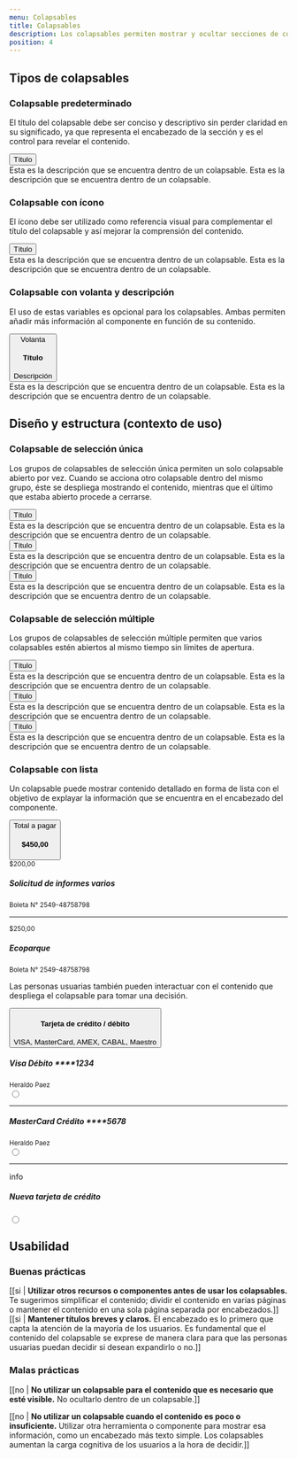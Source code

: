 ```yaml
---
menu: Colapsables
title: Colapsables
description: Los colapsables permiten mostrar y ocultar secciones de contenido relacionado en una página, pudiendo mejorar significativamente la experiencia de las personas usuarias.
position: 4
---
```


## Tipos de colapsables

### Colapsable predeterminado

El título del colapsable debe ser conciso y descriptivo sin perder claridad en su significado, ya que representa el encabezado de la sección y es el control para revelar el contenido.

<div className="content-2">
  <div className="accordion" id="accordionExample">
    <div className="card">
      <button
        className="card-header collapsed card-link accordion-card-icon"
        data-toggle="collapse"
        data-target="#collapseEight"
      >
        Título
      </button>
      <div id="collapseEight" className="collapse" data-parent="#accordion">
        <div className="card-body">
          Esta es la descripción que se encuentra dentro de un colapsable. Esta es la descripción que se encuentra
          dentro de un colapsable.
        </div>
      </div>
    </div>
  </div>
</div>

### Colapsable con ícono

El ícono debe ser utilizado como referencia visual para complementar el título del colapsable y así mejorar la comprensión del contenido.

<div className="content-2">
  <div className="accordion" id="accordionExample">
    <div className="card">
      <button
        type="button"
        className="card-header collapsed card-link"
        data-toggle="collapse"
        data-target="#collapseEight"
      >
        <i className="bx bx-sm align-top mr-1 bxs-user-circle"></i>
        Título
      </button>
      <div id="collapseEight" className="collapse" data-parent="#accordion">
        <div className="card-body">
          Esta es la descripción que se encuentra dentro de un colapsable. Esta es la descripción que se encuentra
          dentro de un colapsable.
        </div>
      </div>
    </div>
  </div>
</div>

### Colapsable con volanta y descripción

El uso de estas variables es opcional para los colapsables. Ambas permiten añadir más información al componente en función de su contenido.

<div className="content-2">
  <div id="accordion">
    <div className="accordion" id="accordionExample">
      <div className="card">
        <button
          type="button"
          className="card-header collapsed card-link"
          data-toggle="collapse"
          data-target="#collapseEight"
        >
          <i className="bx bx-sm align-top mr-1 bxs-user-circle"></i>
          <span className="collapse-label">Volanta</span>
          <h4 className="collpase-title">Título</h4>
          <span className="collpase-subtitle">Descripción</span>
        </button>
        <div id="collapseEight" className="collapse" data-parent="#accordion">
          <div className="card-body">
            Esta es la descripción que se encuentra dentro de un colapsable. Esta es la descripción que se encuentra
            dentro de un colapsable.
          </div>
        </div>
      </div>
    </div>
  </div>
</div>

## Diseño y estructura (contexto de uso)

### Colapsable de selección única

Los grupos de colapsables de selección única permiten un solo colapsable abierto por vez. Cuando se acciona otro colapsable dentro del mismo grupo, éste se despliega mostrando el contenido, mientras que el último que estaba abierto procede a cerrarse.

<div className="content-2" id="accordion">
  <div className="accordion" id="accordionExample">
    <div className="card">
      <button className="card-header collapsed card-link" data-toggle="collapse" data-target="#collapseOne">
        Título
      </button>
      <div id="collapseOne" className="collapse" data-parent="#accordion">
        <div className="card-body">
          Esta es la descripción que se encuentra dentro de un colapsable. Esta es la descripción que se encuentra
          dentro de un colapsable.
        </div>
      </div>
    </div>
    <div className="card">
      <button className="card-header card-link" data-toggle="collapse" data-target="#collapseTwo">
        Título
      </button>
      <div id="collapseTwo" className="collapse show" data-parent="#accordion">
        <div className="card-body">
          Esta es la descripción que se encuentra dentro de un colapsable. Esta es la descripción que se encuentra
          dentro de un colapsable.
        </div>
      </div>
    </div>
    <div className="card">
      <button className="card-header collapsed card-link" data-toggle="collapse" data-target="#collapseThree">
        Título
      </button>
      <div id="collapseThree" className="collapse" data-parent="#accordion">
        <div className="card-body">
          Esta es la descripción que se encuentra dentro de un colapsable. Esta es la descripción que se encuentra
          dentro de un colapsable.
        </div>
      </div>
    </div>
  </div>
</div>

### Colapsable de selección múltiple

Los grupos de colapsables de selección múltiple permiten que varios colapsables estén abiertos al mismo tiempo sin límites de apertura.

<div className="content-2">
  <div className="accordion" id="accordionExample">
    <div className="card">
      <button className="card-header card-link" data-toggle="collapse" data-target="#collapseOne">
        Título
      </button>
      <div id="collapseOne" className="collapse show" data-parent="#accordion">
        <div className="card-body">
          Esta es la descripción que se encuentra dentro de un colapsable. Esta es la descripción que se encuentra
          dentro de un colapsable.
        </div>
      </div>
    </div>
    <div className="card">
      <button className="card-header collapsed card-link" data-toggle="collapse" data-target="#collapseTwo">
        Título
      </button>
      <div id="collapseTwo" className="collapse" data-parent="#accordion">
        <div className="card-body">
          Esta es la descripción que se encuentra dentro de un colapsable. Esta es la descripción que se encuentra
          dentro de un colapsable.
        </div>
      </div>
    </div>
    <div className="card">
      <button className="card-header card-link" data-toggle="collapse" data-target="#collapseThree">
        Título
      </button>
      <div id="collapseThree" className="collapse show" data-parent="#accordion">
        <div className="card-body">
          Esta es la descripción que se encuentra dentro de un colapsable. Esta es la descripción que se encuentra
          dentro de un colapsable.
        </div>
      </div>
    </div>
  </div>
</div>

### Colapsable con lista

Un colapsable puede mostrar contenido detallado en forma de lista con el objetivo de explayar la información que se encuentra en el encabezado del componente.

<div className="content-4">
  <div className="accordion" id="accordionExample">
    <div className="card">
      <button className="card-header card-link card-info" data-toggle="collapse" data-target="#collapseFive">
        <span className="collapse-label">Total a pagar</span>
        <h4 className="collapse-title">$450,00</h4>
      </button>
      <div id="collapseFive" className="collapse show" data-parent="#accordion">
        <div className="card-body">
          <small className="text-success">$200,00</small>
          <h5 className="mb-0">Solicitud de informes varios</h5>
          <small>Boleta N° 2549-48758798</small>
          <hr />
          <small className="text-success">$250,00</small>
          <h5 className="mb-0">Ecoparque</h5>
          <small>Boleta N° 2549-48758798</small>
        </div>
      </div>
    </div>
  </div>
</div>

Las personas usuarias también pueden interactuar con el contenido que despliega el colapsable para tomar una decisión.

<div className="content-4">
  <div className="accordion" id="accordionListExample">
    <div className="card">
      <button className="card-header card-link card-info" data-toggle="collapse" data-target="#collapseEight">
        <h4 className="collapse-title">Tarjeta de crédito / débito</h4>
        <span className="collapse-subtitle">VISA, MasterCard, AMEX, CABAL, Maestro</span>
      </button>
      <div id="collapseEight" className="collapse show" data-parent="#accordion">
        <form className="card-body">
          <label className="card-details" for="visa">
            <i className="bx bxl-visa"></i>
            <div className="card-details-content">
              <h5>Visa Débito ****1234</h5>
              <small>Heraldo Paez</small>
            </div>
            <input type="radio" className="form-radio" name="credit_card" id="visa" />
          </label>
          <hr />
          <label className="card-details" for="master">
            <i className="bx bxl-mastercard"></i>
            <div className="card-details-content">
              <h5>MasterCard Crédito ****5678</h5>
              <small>Heraldo Paez</small>
            </div>
            <input type="radio" className="form-radio" name="credit_card" id="master" />
          </label>
          <hr />
          <label className="card-details" for="new_card">
            <span className="material-icons-round">info</span>
            <div className="card-details-content">
              <h5>Nueva tarjeta de crédito</h5>
            </div>
            <input type="radio" className="form-radio" name="credit_card" id="new_card" />
          </label>
        </form>
      </div>
    </div>
  </div>
</div>

## Usabilidad

### Buenas prácticas

[[si | **Utilizar otros recursos o componentes antes de usar los colapsables.** Te sugerimos simplificar el contenido; dividir el contenido en varias páginas o mantener el contenido en una sola página separada por encabezados.]]
[[si | **Mantener títulos breves y claros.** El encabezado es lo primero que capta la atención de la mayoría de los usuarios. Es fundamental que el contenido del colapsable se exprese de manera clara para que las personas usuarias puedan decidir si desean expandirlo o no.]]

### Malas prácticas

[[no | **No utilizar un colapsable para el contenido que es necesario que esté visible.** No ocultarlo dentro de un colapsable.]]

[[no | **No utilizar un colapsable cuando el contenido es poco o insuficiente.** Utilizar otra herramienta o componente para mostrar esa información, como un encabezado más texto simple. Los colapsables aumentan la carga cognitiva de los usuarios a la hora de decidir.]]
